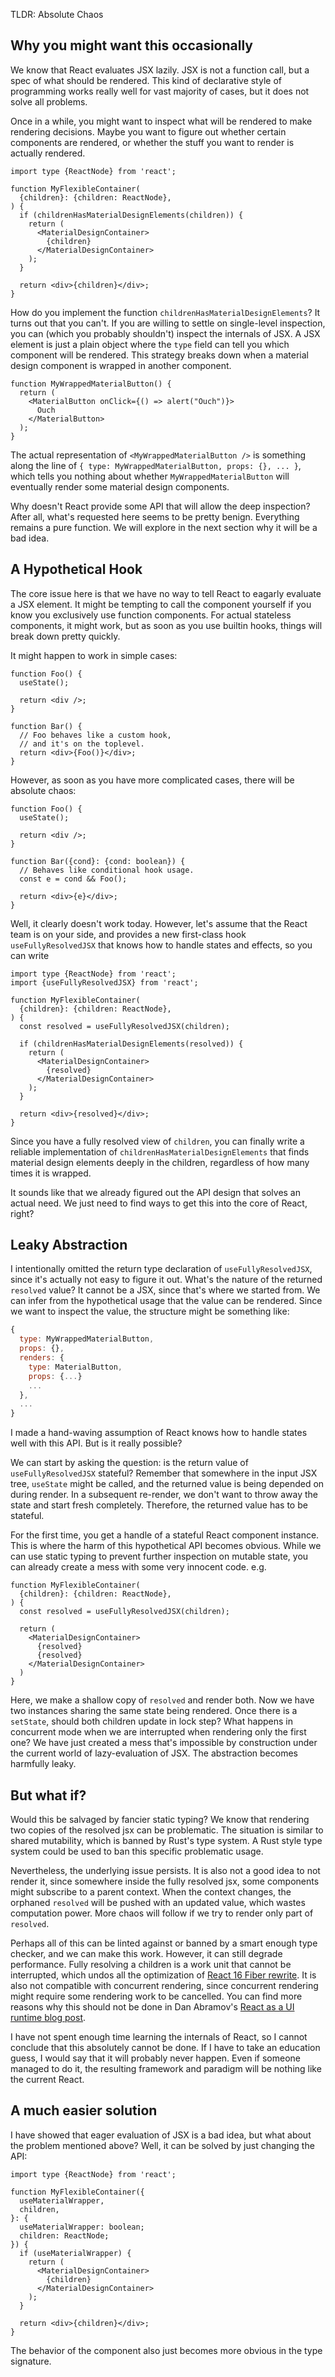
TLDR: Absolute Chaos

## Why you might want this occasionally

We know that React evaluates JSX lazily. JSX is not a function call, but a spec of what should be rendered. This kind of declarative style of programming works really well for vast majority of cases, but it does not solve all problems.

Once in a while, you might want to inspect what will be rendered to make rendering decisions. Maybe you want to figure out whether certain components are rendered, or whether the stuff you want to render is actually rendered.

```tsx
import type {ReactNode} from 'react';

function MyFlexibleContainer(
  {children}: {children: ReactNode},
) {
  if (childrenHasMaterialDesignElements(children)) {
    return (
      <MaterialDesignContainer>
        {children}
      </MaterialDesignContainer>
    );
  }

  return <div>{children}</div>;
}
```

How do you implement the function `childrenHasMaterialDesignElements`? It turns out that you can't. If you are willing to settle on single-level inspection, you can (which you probably shouldn't) inspect the internals of JSX. A JSX element is just a plain object where the `type` field can tell you which component will be rendered. This strategy breaks down when a material design component is wrapped in another component.

```tsx
function MyWrappedMaterialButton() {
  return (
    <MaterialButton onClick={() => alert("Ouch")}>
      Ouch
    </MaterialButton>
  );
}
```

The actual representation of `<MyWrappedMaterialButton />` is something along the line of `{ type: MyWrappedMaterialButton, props: {}, ... }`, which tells you nothing about whether `MyWrappedMaterialButton` will eventually render some material design components.

Why doesn't React provide some API that will allow the deep inspection? After all, what's requested here seems to be pretty benign. Everything remains a pure function. We will explore in the next section why it will be a bad idea.

## A Hypothetical Hook

The core issue here is that we have no way to tell React to eagarly evaluate a JSX element. It might be tempting to call the component yourself if you know you exclusively use function components. For actual stateless components, it might work, but as soon as you use builtin hooks, things will break down pretty quickly.

It might happen to work in simple cases:

```tsx
function Foo() {
  useState();

  return <div />;
}

function Bar() {
  // Foo behaves like a custom hook,
  // and it's on the toplevel.
  return <div>{Foo()}</div>;
}
```

However, as soon as you have more complicated cases, there will be absolute chaos:

```tsx
function Foo() {
  useState();

  return <div />;
}

function Bar({cond}: {cond: boolean}) {
  // Behaves like conditional hook usage.
  const e = cond && Foo();

  return <div>{e}</div>;
}
```

Well, it clearly doesn't work today. However, let's assume that the React team is on your side, and provides a new first-class hook `useFullyResolvedJSX` that knows how to handle states and effects, so you can write

```tsx
import type {ReactNode} from 'react';
import {useFullyResolvedJSX} from 'react';

function MyFlexibleContainer(
  {children}: {children: ReactNode},
) {
  const resolved = useFullyResolvedJSX(children);

  if (childrenHasMaterialDesignElements(resolved)) {
    return (
      <MaterialDesignContainer>
        {resolved}
      </MaterialDesignContainer>
    );
  }

  return <div>{resolved}</div>;
}
```

Since you have a fully resolved view of `children`, you can finally write a reliable implementation of `childrenHasMaterialDesignElements` that finds material design elements deeply in the children, regardless of how many times it is wrapped.

It sounds like that we already figured out the API design that solves an actual need. We just need to find ways to get this into the core of React, right?

## Leaky Abstraction

I intentionally omitted the return type declaration of `useFullyResolvedJSX`, since it's actually not easy to figure it out. What's the nature of the returned `resolved` value? It cannot be a JSX, since that's where we started from. We can infer from the hypothetical usage that the value can be rendered. Since we want to inspect the value, the structure might be something like:

```js
{
  type: MyWrappedMaterialButton,
  props: {},
  renders: {
    type: MaterialButton,
    props: {...}
    ...
  },
  ...
}
```

I made a hand-waving assumption of React knows how to handle states well with this API. But is it really possible?

We can start by asking the question: is the return value of `useFullyResolvedJSX` stateful? Remember that somewhere in the input JSX tree, `useState` might be called, and the returned value is being depended on during render. In a subsequent re-render, we don't want to throw away the state and start fresh completely. Therefore, the returned value has to be stateful.

For the first time, you get a handle of a stateful React component instance. This is where the harm of this hypothetical API becomes obvious. While we can use static typing to prevent further inspection on mutable state, you can already create a mess with some very innocent code. e.g.

```tsx
function MyFlexibleContainer(
  {children}: {children: ReactNode},
) {
  const resolved = useFullyResolvedJSX(children);

  return (
    <MaterialDesignContainer>
      {resolved}
      {resolved}
    </MaterialDesignContainer>
  )
}
```

Here, we make a shallow copy of `resolved` and render both. Now we have two instances sharing the same state being rendered. Once there is a `setState`, should both children update in lock step? What happens in concurrent mode when we are interrupted when rendering only the first one? We have just created a mess that's impossible by construction under the current world of lazy-evaluation of JSX. The abstraction becomes harmfully leaky.

## But what if?

Would this be salvaged by fancier static typing? We know that rendering two copies of the resolved jsx can be problematic. The situation is similar to shared mutability, which is banned by Rust's type system. A Rust style type system could be used to ban this specific problematic usage.

Nevertheless, the underlying issue persists. It is also not a good idea to not render it, since somewhere inside the fully resolved jsx, some components might subscribe to a parent context. When the context changes, the orphaned `resolved` will be pushed with an updated value, which wastes computation power. More chaos will follow if we try to render only part of `resolved`.

Perhaps all of this can be linted against or banned by a smart enough type checker, and we can make this work. However, it can still degrade performance. Fully resolving a children is a work unit that cannot be interrupted, which undos all the optimization of [React 16 Fiber rewrite](https://github.com/acdlite/react-fiber-architecture). It is also not compatible with concurrent rendering, since concurrent rendering might require some rendering work to be cancelled. You can find more reasons why this should not be done in Dan Abramov's [React as a UI runtime blog post](https://overreacted.io/react-as-a-ui-runtime/).

I have not spent enough time learning the internals of React, so I cannot conclude that this absolutely cannot be done. If I have to take an education guess, I would say that it will probably never happen. Even if someone managed to do it, the resulting framework and paradigm will be nothing like the current React.

## A much easier solution

I have showed that eager evaluation of JSX is a bad idea, but what about the problem mentioned above? Well, it can be solved by just changing the API:

```tsx
import type {ReactNode} from 'react';

function MyFlexibleContainer({
  useMaterialWrapper,
  children,
}: {
  useMaterialWrapper: boolean;
  children: ReactNode;
}) {
  if (useMaterialWrapper) {
    return (
      <MaterialDesignContainer>
        {children}
      </MaterialDesignContainer>
    );
  }

  return <div>{children}</div>;
}
```

The behavior of the component also just becomes more obvious in the type signature.
